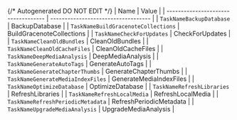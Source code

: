 {/* Autogenerated DO NOT EDIT  */}
| Name                                | Value                               |
| ----------------------------------- | ----------------------------------- |
| `TaskNameBackupDatabase`            | BackupDatabase                      |
| `TaskNameBuildGracenoteCollections` | BuildGracenoteCollections           |
| `TaskNameCheckForUpdates`           | CheckForUpdates                     |
| `TaskNameCleanOldBundles`           | CleanOldBundles                     |
| `TaskNameCleanOldCacheFiles`        | CleanOldCacheFiles                  |
| `TaskNameDeepMediaAnalysis`         | DeepMediaAnalysis                   |
| `TaskNameGenerateAutoTags`          | GenerateAutoTags                    |
| `TaskNameGenerateChapterThumbs`     | GenerateChapterThumbs               |
| `TaskNameGenerateMediaIndexFiles`   | GenerateMediaIndexFiles             |
| `TaskNameOptimizeDatabase`          | OptimizeDatabase                    |
| `TaskNameRefreshLibraries`          | RefreshLibraries                    |
| `TaskNameRefreshLocalMedia`         | RefreshLocalMedia                   |
| `TaskNameRefreshPeriodicMetadata`   | RefreshPeriodicMetadata             |
| `TaskNameUpgradeMediaAnalysis`      | UpgradeMediaAnalysis                |
